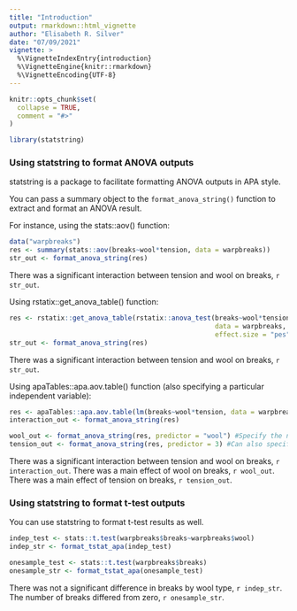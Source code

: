 ```yaml
---
title: "Introduction"
output: rmarkdown::html_vignette
author: "Elisabeth R. Silver"
date: "07/09/2021"
vignette: >
  %\VignetteIndexEntry{introduction}
  %\VignetteEngine{knitr::rmarkdown}
  %\VignetteEncoding{UTF-8}
---
```


```r
knitr::opts_chunk$set(
  collapse = TRUE,
  comment = "#>"
)
```

```r

library(statstring)
```


### Using statstring to format ANOVA outputs

statstring is a package to facilitate formatting ANOVA outputs in APA style.

You can pass a summary object to the `format_anova_string()` function to extract and format an ANOVA result. 

For instance, using the stats::aov() function:


```r
data("warpbreaks")
res <- summary(stats::aov(breaks~wool*tension, data = warpbreaks))
str_out <- format_anova_string(res)
```


There was a significant interaction between tension and wool on breaks, `r str_out`.

Using rstatix::get_anova_table() function:


```r

res <- rstatix::get_anova_table(rstatix::anova_test(breaks~wool*tension, 
                                                    data = warpbreaks, type = 3,
                                                    effect.size = "pes"))
str_out <- format_anova_string(res)

```


There was a significant interaction between tension and wool on breaks, `r str_out`.


Using apaTables::apa.aov.table() function (also specifying a particular independent variable):


```r

res <- apaTables::apa.aov.table(lm(breaks~wool*tension, data = warpbreaks), type = 3)
interaction_out <- format_anova_string(res)

wool_out <- format_anova_string(res, predictor = "wool") #Specify the name of the predictor
tension_out <- format_anova_string(res, predictor = 3) #Can also specify the row of the predictor
```


There was a significant interaction between tension and wool on breaks, `r interaction_out`. There was a main effect of wool on breaks, `r wool_out`. There was a main effect of tension on breaks, `r tension_out`.


### Using statstring to format t-test outputs

You can use statstring to format t-test results as well.

```r

indep_test <- stats::t.test(warpbreaks$breaks~warpbreaks$wool)
indep_str <- format_tstat_apa(indep_test)

onesample_test <- stats::t.test(warpbreaks$breaks)
onesample_str <- format_tstat_apa(onesample_test)

```

There was not a significant difference in breaks by wool type, `r indep_str`. The number of breaks differed from zero, `r onesample_str`.

